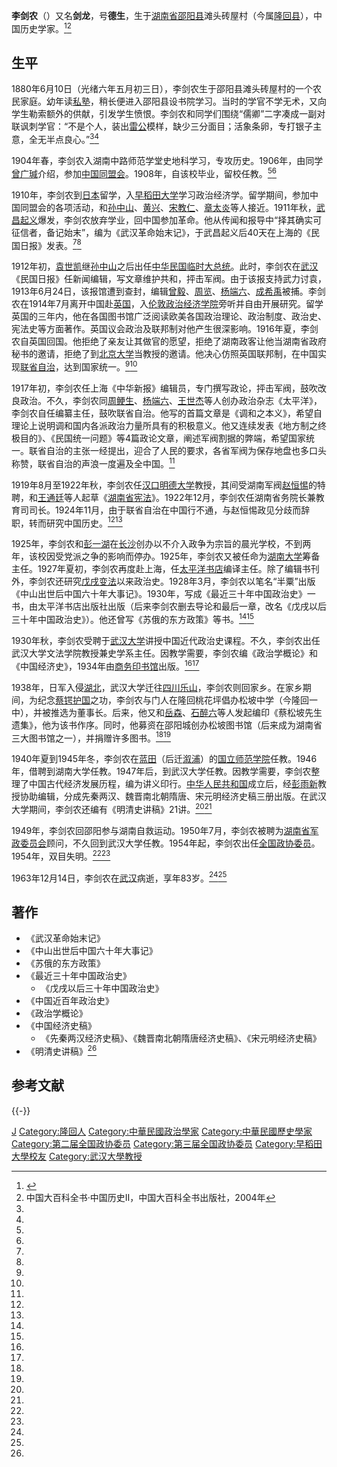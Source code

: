 '''李剑农'''（{{bd|1880年|6月10日|1963年|12月14日}}）又名'''剑龙'''，号'''德生'''，生于[[湖南省|湖南省]][[邵阳县|邵阳县]]滩头砖屋村（今属[[隆回县|隆回县]]），中国历史学家。<ref name=lhws>{{Cite web |url=http://lhtong.com/article.php?act=page&id=209 |title=华初，政治经济学家李剑农，隆回文史资料第三辑，1988年 |access-date=2014-11-28 |archive-url=https://web.archive.org/web/20141205154315/http://lhtong.com/article.php?act=page&id=209 |archive-date=2014-12-05 |dead-url=yes }}</ref><ref name=baike>中国大百科全书·中国历史Ⅱ，中国大百科全书出版社，2004年</ref>

==生平==
1880年6月10日（光绪六年五月初三日），李剑农生于邵阳县滩头砖屋村的一个农民家庭。幼年读[[私塾|私塾]]，稍长便进入邵阳县设书院学习。当时的学官不学无术，又向学生勒索额外的供献，引发学生愤恨。李剑农和同学们围绕“儒卿”二字凑成一副对联讽刺学官：“不是个人，装出[[雷公|雷公]]模样，缺少三分面目；活象条卵，专打银子主意，全无半点良心。”<ref name=lhws/><ref name=baike/>

1904年春，李剑农入湖南中路师范学堂史地科学习，专攻历史。1906年，由同学[[曾广瑊|曾广瑊]]介绍，参加[[中国同盟会|中国同盟会]]。1908年，自该校毕业，留校任教。<ref name=lhws/><ref name=baike/>

1910年，李剑农到[[日本|日本]]留学，入[[早稻田大学|早稻田大学]]学习政治经济学。留学期间，参加中国同盟会的各项活动，和[[孙中山|孙中山]]、[[黄兴|黄兴]]、[[宋教仁|宋教仁]]、[[章太炎|章太炎]]等人接近。1911年秋，[[武昌起义|武昌起义]]爆发，李剑农放弃学业，回中国参加革命。他从传闻和报导中“择其确实可征信者，备记始末”，编为《武汉革命始末记》，于武昌起义后40天在上海的《民国日报》发表。<ref name=lhws/><ref name=baike/>

1912年初，[[袁世凯|袁世凯]]继[[孙中山|孙中山]]之后出任[[中华民国临时大总统|中华民国临时大总统]]。此时，李剑农在[[武汉|武汉]]《民国日报》任新闻编辑，写文章维护共和，抨击军阀。由于该报支持武力讨袁，1913年6月24日，该报馆遭到查封，编辑[[曾毅|曾毅]]、[[周览|周览]]、[[杨端六|杨端六]]、[[成希禹|成希禹]]被捕。李剑农在1914年7月离开中国赴[[英国|英国]]，入[[伦敦政治经济学院|伦敦政治经济学院]]旁听并自由开展研究。留学英国的三年内，他在各国图书馆广泛阅读欧美各国政治理论、政治制度、政治史、宪法史等方面著作。英国议会政治及联邦制对他产生很深影响。1916年夏，李剑农自英国回国。他拒绝了亲友让其做官的愿望，拒绝了湖南政客让他当湖南省政府秘书的邀请，拒绝了到[[北京大学|北京大学]]当教授的邀请。他决心仿照英国联邦制，在中国实现[[联省自治|联省自治]]，达到国家统一。<ref name=lhws/><ref name=baike/>

1917年初，李剑农任上海《中华新报》编辑员，专门撰写政论，抨击军阀，鼓吹改良政治。不久，李剑农同[[周鲠生|周鲠生]]、[[杨端六|杨端六]]、[[王世杰_(中華民國)|王世杰]]等人创办政治杂志《太平洋》，李剑农自任编纂主任，鼓吹联省自治。他写的首篇文章是《调和之本义》，希望自理论上说明调和国内各派政治力量所具有的积极意义。他又连续发表《地方制之终极目的》、《民国统一问题》等4篇政论文章，阐述军阀割据的弊端，希望国家统一。联省自治的主张一经提出，迎合了人民的要求，各省军阀为保存地盘也多口头称赞，联省自治的声浪一度遍及全中国。<ref name=lhws/>

1919年8月至1922年秋，李剑农任[[汉口|汉口]][[明德大学|明德大学]]教授，其间受湖南军阀[[赵恒惕|赵恒惕]]的特聘，和[[王通廷|王通廷]]等人起草《[[湖南省宪法|湖南省宪法]]》。1922年12月，李剑农任湖南省务院长兼教育司司长。1924年11月，由于联省自治在中国行不通，与赵恒惕政见分歧而辞职，转而研究中国历史。<ref name=lhws/><ref name=baike/>

1925年，李剑农和[[彭一湖|彭一湖]]在[[长沙|长沙]]创办以不介入政争为宗旨的晨光学校，不到两年，该校因受党派之争的影响而停办。1925年，李剑农又被任命为[[湖南大学|湖南大学]]筹备主任。1927年夏初，李剑农再度赴上海，任[[太平洋书店|太平洋书店]]编译主任。除了编辑书刊外，李剑农还研究[[戊戌变法|戊戌变法]]以来政治史。1928年3月，李剑农以笔名“半粟”出版《中山出世后中国六十年大事记》。1930年，写成《最近三十年中国政治史》一书，由太平洋书店出版社出版（后来李剑农删去导论和最后一章，改名《戊戌以后三十年中国政治史》）。他还曾写《苏俄的东方政策》等书。<ref name=lhws/><ref name=baike/>

1930年秋，李剑农受聘于[[武汉大学|武汉大学]]讲授中国近代政治史课程。不久，李剑农出任武汉大学文法学院教授兼史学系主任。因教学需要，李剑农编《政治学概论》和《中国经济史》，1934年由[[商务印书馆|商务印书馆]]出版。<ref name=lhws/><ref name=baike/>

1938年，日军入侵[[湖北|湖北]]，武汉大学迁往[[四川|四川]][[乐山|乐山]]，李剑农则回家乡。在家乡期间，为纪念[[蔡锷|蔡锷]][[护国战争|护国]]之功，李剑农与门人在隆回桃花坪倡办松坡中学（今隆回一中），并被推选为董事长。后来，他又和[[岳森|岳森]]、[[石醉六|石醉六]]等人发起编印《蔡松坡先生遗集》，他为该书作序。同时，他募资在邵阳城创办松坡图书馆（后来成为湖南省三大图书馆之一），并捐赠许多图书。<ref name=lhws/><ref name=baike/>

1940年夏到1945年冬，李剑农在[[涟源市|蓝田]]（后迁[[溆浦|溆浦]]）的[[国立师范学院|国立师范学院]]任教。1946年，借聘到湖南大学任教。1947年后，到武汉大学任教。因教学需要，李剑农整理了中国古代经济发展历程，编为讲义印行。[[中华人民共和国|中华人民共和国]]成立后，经[[彭雨新|彭雨新]]教授协助编辑，分成先秦两汉、魏晋南北朝隋唐、宋元明经济史稿三册出版。在武汉大学期间，李剑农还编有《明清史讲稿》21讲。<ref name=lhws/><ref name=baike/>

1949年，李剑农回邵阳参与湖南自救运动。1950年7月，李剑农被聘为[[湖南省军政委员会|湖南省军政委员会]]顾问，不久回到武汉大学任教。1954年起，李剑农出任[[全国政协委员|全国政协委员]]。1954年，双目失明。<ref name=lhws/><ref name=baike/>

1963年12月14日，李剑农在[[武汉|武汉]]病逝，享年83岁。<ref name=lhws/><ref name=baike/>

==著作==
*《武汉革命始末记》
*《中山出世后中国六十年大事记》
*《苏俄的东方政策》
*《最近三十年中国政治史》
**《戊戌以后三十年中国政治史》
*《中国近百年政治史》
*《政治学概论》
*《中国经济史稿》
**《先秦两汉经济史稿》、《魏晋南北朝隋唐经济史稿》、《宋元明经济史稿》
*《明清史讲稿》<ref name=baike/>

== 参考文献 ==
{{Reflist}}

{{-}}
{{中国近现代文学}}

{{DEFAULTSORT:Li李}}
[[Category:李姓|J]]
[[Category:隆回人|Category:隆回人]]
[[Category:中華民國政治學家|Category:中華民國政治學家]]
[[Category:中華民國歷史學家|Category:中華民國歷史學家]]
[[Category:第二届全国政协委员|Category:第二届全国政协委员]]
[[Category:第三届全国政协委员|Category:第三届全国政协委员]]
[[Category:早稻田大學校友|Category:早稻田大學校友]]
[[Category:武汉大學教授|Category:武汉大學教授]]